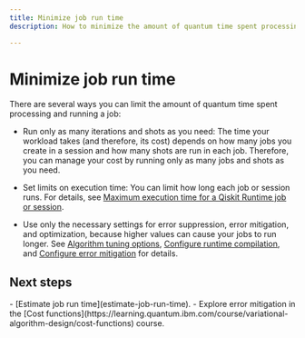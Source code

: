 ```yaml
---
title: Minimize job run time
description: How to minimize the amount of quantum time spent processing and running a job.

---
```


# Minimize job run time

There are several ways you can limit the amount of quantum time spent processing and running a job:

- Run only as many iterations and shots as you need: The time your workload takes (and therefore, its cost) depends on how many jobs you create in a session and how many shots are run in each job. Therefore, you can manage your cost by running only as many jobs and shots as you need.

- Set limits on execution time:  You can limit how long each job or session runs.  For details, see [Maximum execution time for a Qiskit Runtime job or session](max-execution-time).

- Use only the necessary settings for error suppression, error mitigation, and optimization, because higher values can cause your jobs to run longer. See [Algorithm tuning options](./runtime-options-overview), [Configure runtime compilation](./configure-error-suppression), and [Configure error mitigation](configure-error-mitigation) for details.

## Next steps

<Admonition type="tip" title="Recommendations">
    - [Estimate job run time](estimate-job-run-time).
    - Explore error mitigation in the  [Cost functions](https://learning.quantum.ibm.com/course/variational-algorithm-design/cost-functions) course.
</Admonition>